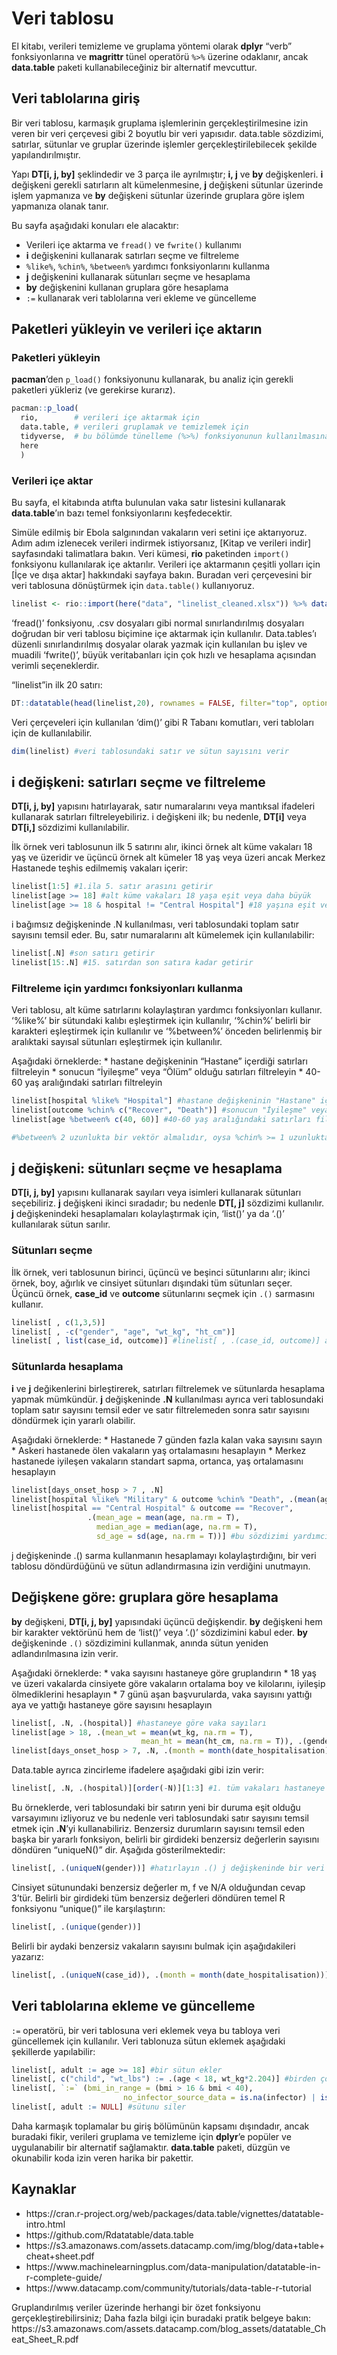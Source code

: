 
# Veri tablosu { }
     
El kitabı, verileri temizleme ve gruplama yöntemi olarak **dplyr** “verb” fonksiyonlarına ve **magrittr** tünel operatörü `%>%` üzerine odaklanır, ancak **data.table** paketi kullanabileceğiniz bir alternatif mevcuttur.


## Veri tablolarına giriş { }

Bir veri tablosu, karmaşık gruplama işlemlerinin gerçekleştirilmesine izin veren bir veri çerçevesi gibi 2 boyutlu bir veri yapısıdır. data.table sözdizimi, satırlar, sütunlar ve gruplar üzerinde işlemler gerçekleştirilebilecek şekilde yapılandırılmıştır.

Yapı **DT[i, j, by]** şeklindedir ve 3 parça ile ayrılmıştır; **i, j** ve **by** değişkenleri. **i** değişkeni gerekli satırların alt kümelenmesine, **j** değişkeni sütunlar üzerinde işlem yapmanıza ve **by** değişkeni sütunlar üzerinde gruplara göre işlem yapmanıza olanak tanır.
  
Bu sayfa aşağıdaki konuları ele alacaktır:

* Verileri içe aktarma ve `fread()` ve `fwrite()` kullanımı
* **i** değişkenini kullanarak satırları seçme ve filtreleme
* `%like%`, `%chin%`, `%between%` yardımcı fonksiyonlarını kullanma
* **j** değişkenini kullanarak sütunları seçme ve hesaplama
* **by** değişkenini kullanan gruplara göre hesaplama
* `:=` kullanarak veri tablolarına veri ekleme ve güncelleme

<!-- ======================================================= -->
## Paketleri yükleyin ve verileri içe aktarın { }

### Paketleri yükleyin {.unnumbered}

**pacman**'den `p_load()` fonksiyonunu kullanarak, bu analiz için gerekli paketleri yükleriz (ve gerekirse kurarız).
     
```r
pacman::p_load(
  rio,        # verileri içe aktarmak için
  data.table, # verileri gruplamak ve temizlemek için
  tidyverse,  # bu bölümde tünelleme (%>%) fonksiyonunun kullanılmasına izin verir
  here 
  ) 
```


### Verileri içe aktar {.unnumbered}

Bu sayfa, el kitabında atıfta bulunulan vaka satır listesini kullanarak **data.table**'ın bazı temel fonksiyonlarını keşfedecektir.

Simüle edilmiş bir Ebola salgınından vakaların veri setini içe aktarıyoruz. Adım adım izlenecek verileri indirmek istiyorsanız, [Kitap ve verileri indir] sayfasındaki talimatlara bakın. Veri kümesi, **rio** paketinden `import()` fonksiyonu kullanılarak içe aktarılır. Verileri içe aktarmanın çeşitli yolları için [İçe ve dışa aktar] hakkındaki sayfaya bakın. Buradan veri çerçevesini bir veri tablosuna dönüştürmek için `data.table()` kullanıyoruz.

```r
linelist <- rio::import(here("data", "linelist_cleaned.xlsx")) %>% data.table()
```

'fread()' fonksiyonu, .csv dosyaları gibi normal sınırlandırılmış dosyaları doğrudan bir veri tablosu biçimine içe aktarmak için kullanılır. Data.tables'ı düzenli sınırlandırılmış dosyalar olarak yazmak için kullanılan bu işlev ve muadili 'fwrite()', büyük veritabanları için çok hızlı ve hesaplama açısından verimli seçeneklerdir.

"linelist"in ilk 20 satırı:

```r
DT::datatable(head(linelist,20), rownames = FALSE, filter="top", options = list(pageLength = 5, scrollX=T), class = 'white-space: nowrap' )
```

Veri çerçeveleri için kullanılan 'dim()' gibi R Tabanı komutları, veri tabloları için de kullanılabilir.

```r
dim(linelist) #veri tablosundaki satır ve sütun sayısını verir
```

## i değişkeni: satırları seçme ve filtreleme{ }
     
**DT[i, j, by]** yapısını hatırlayarak, satır numaralarını veya mantıksal ifadeleri kullanarak satırları filtreleyebiliriz. i değişkeni ilk; bu nedenle, **DT[i]** veya **DT[i,]** sözdizimi kullanılabilir.

İlk örnek veri tablosunun ilk 5 satırını alır, ikinci örnek alt küme vakaları 18 yaş ve üzeridir ve üçüncü örnek alt kümeler 18 yaş veya üzeri ancak Merkez Hastanede teşhis edilmemiş vakaları içerir:


```r
linelist[1:5] #1.ila 5. satır arasını getirir
linelist[age >= 18] #alt küme vakaları 18 yaşa eşit veya daha büyük
linelist[age >= 18 & hospital != "Central Hospital"] #18 yaşına eşit veya daha büyük ancak Merkez Hastanede teşhis edilmemiş alt kümeler

```

i bağımsız değişkeninde .N kullanılması, veri tablosundaki toplam satır sayısını temsil eder. Bu, satır numaralarını alt kümelemek için kullanılabilir: 

```r
linelist[.N] #son satırı getirir
linelist[15:.N] #15. satırdan son satıra kadar getirir
```

###  Filtreleme için yardımcı fonksiyonları kullanma {.unnumbered}

Veri tablosu, alt küme satırlarını kolaylaştıran yardımcı fonksiyonları kullanır. '%like%'  bir sütundaki kalıbı eşleştirmek için kullanılır, '%chin%' belirli bir karakteri eşleştirmek için kullanılır ve '%between%' önceden belirlenmiş bir aralıktaki sayısal sütunları eşleştirmek için kullanılır.

Aşağıdaki örneklerde:
* hastane değişkeninin "Hastane" içerdiği satırları filtreleyin
* sonucun "İyileşme" veya "Ölüm" olduğu satırları filtreleyin
* 40-60 yaş aralığındaki satırları filtreleyin

```r
linelist[hospital %like% "Hospital"] #hastane değişkeninin "Hastane" içerdiği satırları filtreleyin
linelist[outcome %chin% c("Recover", "Death")] #sonucun "İyileşme" veya "Ölüm" olduğu satırları filtreleyin
linelist[age %between% c(40, 60)] #40-60 yaş aralığındaki satırları filtreleyin

#%between% 2 uzunlukta bir vektör almalıdır, oysa %chin% >= 1 uzunlukta vektörler alabilir

```

## j değişkeni: sütunları seçme ve hesaplama{ }

**DT[i, j, by]** yapısını kullanarak sayıları veya isimleri kullanarak sütunları seçebiliriz. **j** değişkeni ikinci sıradadır; bu nedenle **DT[, j]** sözdizimi kullanılır. **j** değişkenindeki hesaplamaları kolaylaştırmak için, 'list()' ya da '.()' kullanılarak sütun sarılır.


### Sütunları seçme {.unnumbered}

İlk örnek, veri tablosunun birinci, üçüncü ve beşinci sütunlarını alır; ikinci örnek, boy, ağırlık ve cinsiyet sütunları dışındaki tüm sütunları seçer. Üçüncü örnek, **case_id** ve **outcome** sütunlarını seçmek için `.()` sarmasını kullanır.

```r
linelist[ , c(1,3,5)]
linelist[ , -c("gender", "age", "wt_kg", "ht_cm")]
linelist[ , list(case_id, outcome)] #linelist[ , .(case_id, outcome)] aynı şekilde çalışır

```

###  Sütunlarda hesaplama {.unnumbered}

**i** ve **j** değikenlerini birleştirerek, satırları filtrelemek ve sütunlarda hesaplama yapmak mümkündür. **j** değişkeninde **.N** kullanılması ayrıca veri tablosundaki toplam satır sayısını temsil eder ve satır filtrelemeden sonra satır sayısını döndürmek için yararlı olabilir.

Aşağıdaki örneklerde:
* Hastanede 7 günden fazla kalan vaka sayısını sayın
* Askeri hastanede ölen vakaların yaş ortalamasını hesaplayın
* Merkez hastanede iyileşen vakaların standart sapma, ortanca, yaş ortalamasını hesaplayın

```r
linelist[days_onset_hosp > 7 , .N]
linelist[hospital %like% "Military" & outcome %chin% "Death", .(mean(age, na.rm = T))] #na.rm = T siler N/A değerleri
linelist[hospital == "Central Hospital" & outcome == "Recover", 
                 .(mean_age = mean(age, na.rm = T),
                   median_age = median(age, na.rm = T),
                   sd_age = sd(age, na.rm = T))] #bu sözdizimi yardımcı fonksiyonları kullanmaz ancak aynı şekilde çalışır
```

j değişkeninde .() sarma kullanmanın hesaplamayı kolaylaştırdığını, bir veri tablosu döndürdüğünü ve sütun adlandırmasına izin verdiğini unutmayın.

## Değişkene göre: gruplara göre hesaplama{ }

**by** değişkeni, **DT[i, j, by]** yapısındaki üçüncü değişkendir. **by** değişkeni hem bir karakter vektörünü hem de 'list()' veya '.()' sözdizimini kabul eder. **by** değişkeninde `.()` sözdizimini kullanmak, anında sütun yeniden adlandırılmasına izin verir.

Aşağıdaki örneklerde:
* vaka sayısını hastaneye göre gruplandırın
* 18 yaş ve üzeri vakalarda cinsiyete göre vakaların ortalama boy ve kilolarını, iyileşip ölmediklerini hesaplayın
* 7 günü aşan başvurularda, vaka sayısını yattığı aya ve yattığı hastaneye göre sayısını hesaplayın


```r
linelist[, .N, .(hospital)] #hastaneye göre vaka sayıları
linelist[age > 18, .(mean_wt = mean(wt_kg, na.rm = T),
                             mean_ht = mean(ht_cm, na.rm = T)), .(gender, outcome)] #NAs, verilerin eksik olduğu kategorileri temsil eder
linelist[days_onset_hosp > 7, .N, .(month = month(date_hospitalisation), hospital)]

```

Data.table ayrıca zincirleme ifadelere aşağıdaki gibi izin verir:

```r

linelist[, .N, .(hospital)][order(-N)][1:3] #1. tüm vakaları hastaneye göre seçer, 2. vakaları azalan sırayla sıralar, 3. en büyük vaka yüküne sahip 3 hastaneyi alt kümeler


```

Bu örneklerde, veri tablosundaki bir satırın yeni bir duruma eşit olduğu varsayımını izliyoruz ve bu nedenle veri tablosundaki satır sayısını temsil etmek için **.N**'yi kullanabiliriz. Benzersiz durumların sayısını temsil eden başka bir yararlı fonksiyon, belirli bir girdideki benzersiz değerlerin sayısını döndüren "uniqueN()" dir. Aşağıda gösterilmektedir:

```r

linelist[, .(uniqueN(gender))] #hatırlayın .() j değişkeninde bir veri tablosu döndürür

```

Cinsiyet sütunundaki benzersiz değerler m, f ve N/A olduğundan cevap 3'tür. Belirli bir girdideki tüm benzersiz değerleri döndüren temel R fonksiyonu "unique()" ile karşılaştırın:

```r

linelist[, .(unique(gender))]
```

Belirli bir aydaki benzersiz vakaların sayısını bulmak için aşağıdakileri yazarız:

```r

linelist[, .(uniqueN(case_id)), .(month = month(date_hospitalisation))]

```

## Veri tablolarına ekleme ve güncelleme { }

`:=` operatörü, bir veri tablosuna veri eklemek veya bu tabloya veri güncellemek için kullanılır. Veri tablonuza sütun eklemek aşağıdaki şekillerde yapılabilir:

```r

linelist[, adult := age >= 18] #bir sütun ekler
linelist[, c("child", "wt_lbs") := .(age < 18, wt_kg*2.204)] #birden çok sütun eklemek için c("") ve list() veya .() sözdizimi gerekir
linelist[, `:=` (bmi_in_range = (bmi > 16 & bmi < 40),
                         no_infector_source_data = is.na(infector) | is.na(source))] #bu yöntem :='yi fonksiyonel operatör olarak `:=` kullanır
linelist[, adult := NULL] #sütunu siler

```

Daha karmaşık toplamalar bu giriş bölümünün kapsamı dışındadır, ancak buradaki fikir, verileri gruplama ve temizleme için **dplyr**'e popüler ve uygulanabilir bir alternatif sağlamaktır. **data.table** paketi, düzgün ve okunabilir koda izin veren harika bir pakettir.


## Kaynaklar {  }

* https://cran.r-project.org/web/packages/data.table/vignettes/datatable-intro.html
* https://github.com/Rdatatable/data.table
* https://s3.amazonaws.com/assets.datacamp.com/img/blog/data+table+cheat+sheet.pdf
* https://www.machinelearningplus.com/data-manipulation/datatable-in-r-complete-guide/
* https://www.datacamp.com/community/tutorials/data-table-r-tutorial

Gruplandırılmış veriler üzerinde herhangi bir özet fonksiyonu gerçekleştirebilirsiniz; Daha fazla bilgi için buradaki pratik belgeye bakın:
https://s3.amazonaws.com/assets.datacamp.com/blog_assets/datatable_Cheat_Sheet_R.pdf




